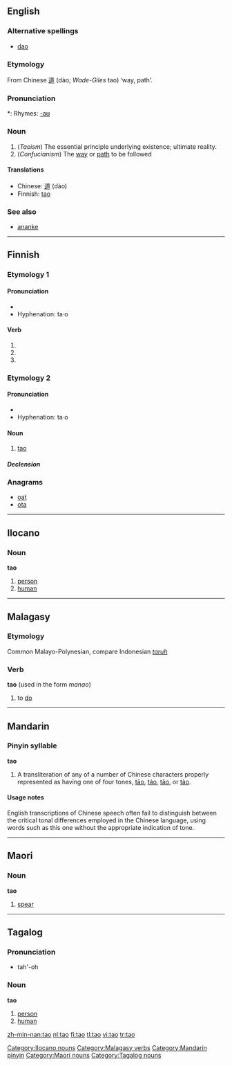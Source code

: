 {{see|tāo|táo|tǎo|tào}}
==English==
{{wikipedia}}

===Alternative spellings===
* [[dao]]

===Etymology===
From Chinese [[道]] (dào; ''Wade-Giles'' tao) ‘way, path’.

===Pronunciation===
{{IPA|/taʊ/}}
*: Rhymes: [[Rhymes:English:-aʊ|-aʊ]]

===Noun===
{{en-noun|-}}

# (''Taoism'')  The essential principle underlying existence; ultimate reality.
# (''Confucianism'') The [[way]] or [[path]] to be followed

====Translations====
* Chinese: [[道]] (dào)
* Finnish: [[#Finnish|tao]]

===See also===
* [[ananke]]

----

==Finnish==

===Etymology 1===

====Pronunciation====
* {{IPA|lang=fi|[ˈt̪ɑ.oˣ]}}
* Hyphenation: ta·o

====Verb====
{{infl|fi|verb form}}

# {{fi-form of|takoa|type=verb|mood=indicative|tense=present connegative}}
# {{fi-form of|takoa|type=verb|pr=second person|pl=singular|mood=imperative|tense=present}}
# {{fi-form of|takoa|type=verb|pr=second person|pl=singular|mood=imperative|tense=present connegative}}

===Etymology 2===

====Pronunciation====
* {{IPA|lang=fi|[ˈt̪ɑ.o]}}
* Hyphenation: ta·o

====Noun====
{{infl|fi|noun}}

# [[#English|tao]]

=====Declension=====
{{fi-decl-valo|ta|np=1}}

===Anagrams===
* [[oat#Finnish|oat]]
* [[ota#Finnish|ota]]

----

==Ilocano==

===Noun===
'''tao'''

# [[person]]
# [[human]]

[[Category:Ilocano nouns]]

----

==Malagasy==

===Etymology===
Common Malayo-Polynesian, compare Indonesian ''[[taruh]]''

===Verb===
'''tao''' (used in the form ''manao'')

# to [[do]]

[[Category:Malagasy verbs]]

----

==Mandarin==

===Pinyin syllable===
'''tao'''

# A transliteration of any of a number of Chinese characters properly represented as having one of four tones, [[tāo]], [[táo]], [[tǎo]], or [[tào]].

====Usage notes====
English transcriptions of Chinese speech often fail to distinguish between the critical tonal differences employed in the Chinese language, using words such as this one without the appropriate indication of tone.

[[Category:Mandarin pinyin]]

----

==Maori==

===Noun===
'''tao'''

# [[spear]]

[[Category:Maori nouns]]

----

==Tagalog==

===Pronunciation===
* tah'-oh

===Noun===
'''tao'''

# [[person]]
# [[human]]

[[Category:Tagalog nouns]]

[[zh-min-nan:tao]]
[[nl:tao]]
[[fi:tao]]
[[tl:tao]]
[[vi:tao]]
[[tr:tao]]